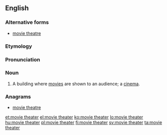 ==English==

===Alternative forms===
* [[movie theatre]]

===Etymology===
{{compound|movie|theater}}

===Pronunciation===
{{rfp|lang=en}}

===Noun===
{{en-noun|head=[[movie]] [[theater]]}}

# {{context|US|lang=en}} A building where [[movie]]s are shown to an audience; a [[cinema]].

===Anagrams===
* [[movie theatre#English|movie theatre]]

[[et:movie theater]]
[[el:movie theater]]
[[ko:movie theater]]
[[lo:movie theater]]
[[hu:movie theater]]
[[pl:movie theater]]
[[fi:movie theater]]
[[sv:movie theater]]
[[ta:movie theater]]